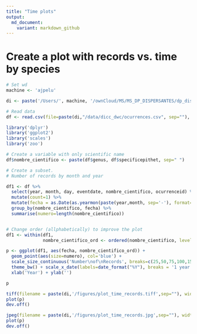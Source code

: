 ```yaml
---
title: "Time plots"
output:
  md_document:
    variant: markdown_github
---
```

# Create a plot with records vs. time by species 

```r
# Set wd 
machine <- 'ajpelu'

di <- paste('/Users/', machine, '/ownCloud/MS/MS_DP_DISPERSANTES/dp_dispersantes', sep='')

# Read data
df <- read.csv(file=paste(di,"/data/dicc_dwc/ocurrences.csv", sep=""), header=TRUE, sep=";")
```

```r
library('dplyr')
library('ggplot2')
library('scales')
library('zoo')
```

```r
# Create a variable with only scientific name
df$nombre_cientifico <- paste(df$genus, df$specificepithet, sep=" ")

# Create a subset. 
# Number of records by month and year 

df1 <- df %>% 
  select(year, month, day, eventdate, nombre_cientifico, ocurrenceid) %>% 
  mutate(count=1) %>% 
  mutate(fecha = as.Date(as.yearmon(paste(year,month, sep='-'), format='%Y-%m'))) %>%
  group_by(nombre_cientifico, fecha) %>% 
  summarise(numero=length(nombre_cientifico))


# Change order (allphabetically) to improve the plot
df1 <- within(df1, 
              nombre_cientifico_ord <- ordered(nombre_cientifico, levels=rev(sort(unique(nombre_cientifico)))))
```

```r
p <- ggplot(df1, aes(fecha, nombre_cientifico_ord)) + 
  geom_point(aes(size=numero), col='blue') + 
  scale_size_continuous('Number\nof\nRecords', breaks=c(25,50,75,100,150))+
  theme_bw() + scale_x_date(labels=date_format("%Y"), breaks = '1 year') +
  xlab('Year') + ylab('')

p 

tiff(filename = paste(di,'/figures/plot_time_records.tiff',sep=""), width = 1400, height = 1200)
plot(p)
dev.off()

jpeg(filename = paste(di,'/figures/plot_time_records.jpg',sep=""), width = 1400, height = 1200)
plot(p)
dev.off()
```


